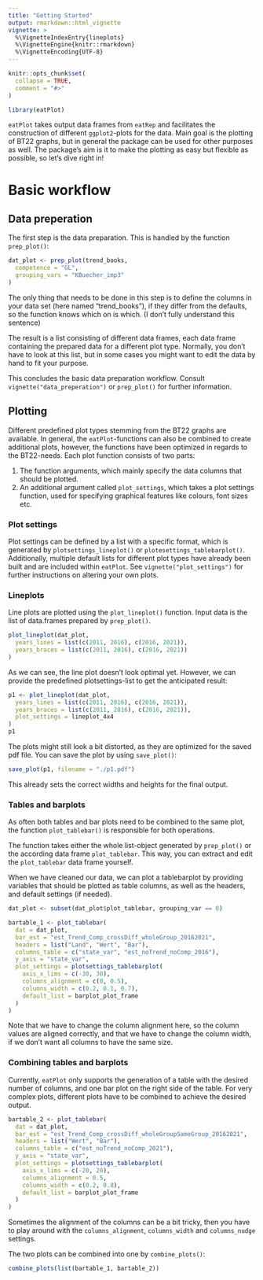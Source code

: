 ```yaml
---
title: "Getting Started"
output: rmarkdown::html_vignette
vignette: >
  %\VignetteIndexEntry{lineplots}
  %\VignetteEngine{knitr::rmarkdown}
  %\VignetteEncoding{UTF-8}
---
```


```r
knitr::opts_chunk$set(
  collapse = TRUE,
  comment = "#>"
)
```

```r
library(eatPlot)
```

`eatPlot` takes output data frames from `eatRep` and facilitates the construction of different `ggplot2`-plots for the data. Main goal is the plotting of BT22 graphs, but in general the package can be used for other purposes as well. 
The package's aim is it to make the plotting as easy but flexible as possible, so let's dive right in!

# Basic workflow
## Data preperation
The first step is the data preparation. This is handled by the function `prep_plot()`:
```r
dat_plot <- prep_plot(trend_books,
  competence = "GL",
  grouping_vars = "KBuecher_imp3"
)
```
The only thing that needs to be done in this step is to define the columns in your data set (here named "trend_books"), if they differ from the defaults, so the function knows which on is which.
(I don't fully understand this sentence)

The result is a list consisting of different data frames, each data frame containing the prepared data for a different plot type. Normally, you don't have to look at this list, but in some cases you might want to edit the data by hand to fit your purpose.

This concludes the basic data preparation workflow. Consult `vignette("data_preperation")` or `prep_plot()` for further information. 


## Plotting
Different predefined plot types stemming from the BT22 graphs are available. In general, the `eatPlot`-functions can also be combined to create additional plots, however, the functions have been optimized in regards to the BT22-needs.
Each plot function consists of two parts: 

1) The function arguments, which mainly specify the data columns that should be plotted.
2) An additional argument called `plot_settings`, which takes a plot settings function, used for specifying graphical features like colours, font sizes etc. 

### Plot settings
Plot settings can be defined by a list with a specific format, which is generated by `plotsettings_lineplot()` or `plotesettings_tablebarplot()`.
Additionally, multiple default lists for different plot types have already been built and are included within `eatPlot`. See `vignette("plot_settings")` for further instructions on altering your own plots. 

### Lineplots
Line plots are plotted using the `plot_lineplot()` function. Input data is the list of data.frames prepared by `prep_plot()`. 

```r
plot_lineplot(dat_plot,
  years_lines = list(c(2011, 2016), c(2016, 2021)),
  years_braces = list(c(2011, 2016), c(2016, 2021))
)
```
As we can see, the line plot doesn't look optimal yet. However, we can provide the predefined plotsettings-list to get the anticipated result:

```r
p1 <- plot_lineplot(dat_plot,
  years_lines = list(c(2011, 2016), c(2016, 2021)),
  years_braces = list(c(2011, 2016), c(2016, 2021)),
  plot_settings = lineplot_4x4
)
p1
```

The plots might still look a bit distorted, as they are optimized for the saved pdf file. You can save the plot by using `save_plot()`:

```r
save_plot(p1, filename = "./p1.pdf")
```
This already sets the correct widths and heights for the final output. 

### Tables and barplots
As often both tables and bar plots need to be combined to the same plot, the function `plot_tablebar()` is responsible for both operations. 

The function takes either the whole list-object generated by `prep_plot()` or the according data frame `plot_tablebar`. This way, you can extract and edit the `plot_tablebar` data frame yourself.

When we have cleaned our data, we can plot a tablebarplot by providing variables that should be plotted as table columns, as well as the headers, and default settings (if needed). 
```r
dat_plot <- subset(dat_plot$plot_tablebar, grouping_var == 0)

bartable_1 <- plot_tablebar(
  dat = dat_plot,
  bar_est = "est_Trend_Comp_crossDiff_wholeGroup_20162021",
  headers = list("Land", "Wert", "Bar"),
  columns_table = c("state_var", "est_noTrend_noComp_2016"),
  y_axis = "state_var",
  plot_settings = plotsettings_tablebarplot(
    axis_x_lims = c(-30, 30),
    columns_alignment = c(0, 0.5),
    columns_width = c(0.2, 0.1, 0.7),
    default_list = barplot_plot_frame
  )
)
```
Note that we have to change the column alignment here, so the column values are aligned correctly, and that we have to change the column width, if we don't want all columns to have the same size.   


### Combining tables and barplots
Currently, `eatPlot` only supports the generation of a table with the desired number of columns, and one bar plot on the right side of the table. For very complex plots, different plots have to be combined to achieve the desired output. 

```r
bartable_2 <- plot_tablebar(
  dat = dat_plot,
  bar_est = "est_Trend_Comp_crossDiff_wholeGroupSameGroup_20162021",
  headers = list("Wert", "Bar"),
  columns_table = c("est_noTrend_noComp_2021"),
  y_axis = "state_var",
  plot_settings = plotsettings_tablebarplot(
    axis_x_lims = c(-20, 20),
    columns_alignment = 0.5,
    columns_width = c(0.2, 0.8),
    default_list = barplot_plot_frame
  )
)
```
Sometimes the alignment of the columns can be a bit tricky, then you have to play around with the `columns_alignment`, `columns_width` and `columns_nudge` settings.

The two plots can be combined into one by `combine_plots()`:

```r
combine_plots(list(bartable_1, bartable_2))
```


